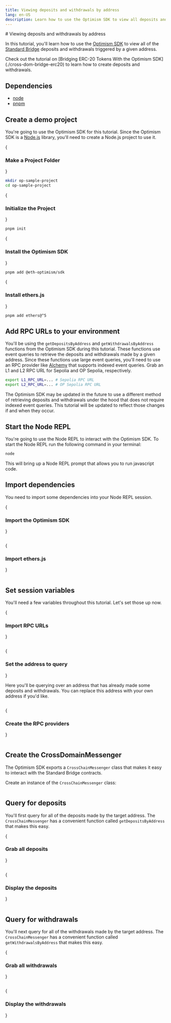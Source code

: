 ```yaml
---
title: Viewing deposits and withdrawals by address
lang: en-US
description: Learn how to use the Optimism SDK to view all deposits and withdrawals triggered by a given address.
---
```



<WipCallout />
# Viewing deposits and withdrawals by address

In this tutorial, you'll learn how to use the [Optimism SDK](https://sdk.optimism.io) to view all of the [Standard Bridge](../bridging/standard-bridge) deposits and withdrawals triggered by a given address.

<Callout>
Check out the tutorial on [Bridging ERC-20 Tokens With the Optimism SDK](./cross-dom-bridge-erc20) to learn how to create deposits and withdrawals.
</Callout>

## Dependencies

*   [node](https://nodejs.org/en/)
*   [pnpm](https://pnpm.io/installation)

## Create a demo project

You're going to use the Optimism SDK for this tutorial.
Since the Optimism SDK is a [Node.js](https://nodejs.org/en/) library, you'll need to create a Node.js project to use it.

<Steps>

{<h3>Make a Project Folder</h3>}

```bash
mkdir op-sample-project
cd op-sample-project
```

{<h3>Initialize the Project</h3>}

```bash
pnpm init
```

{<h3>Install the Optimism SDK</h3>}

```bash
pnpm add @eth-optimism/sdk
```

{<h3>Install ethers.js</h3>}

```bash
pnpm add ethers@^5
```

</Steps>

## Add RPC URLs to your environment

You'll be using the `getDepositsByAddress` and `getWithdrawalsByAddress` functions from the Optimism SDK during this tutorial.
These functions use event queries to retrieve the deposits and withdrawals made by a given address.
Since these functions use large event queries, you'll need to use an RPC provider like [Alchemy](https://alchemy.com) that supports indexed event queries.
Grab an L1 and L2 RPC URL for Sepolia and OP Sepolia, respectively.

```bash
export L1_RPC_URL=... # Sepolia RPC URL
export L2_RPC_URL=... # OP Sepolia RPC URL
```

<Callout>
The Optimism SDK may be updated in the future to use a different method of retrieving deposits and withdrawals under the hood that does not require indexed event queries.
This tutorial will be updated to reflect those changes if and when they occur.
</Callout>

## Start the Node REPL

You're going to use the Node REPL to interact with the Optimism SDK.
To start the Node REPL run the following command in your terminal:

```bash
node
```

This will bring up a Node REPL prompt that allows you to run javascript code.

## Import dependencies

You need to import some dependencies into your Node REPL session.

<Steps>

{<h3>Import the Optimism SDK</h3>}

```js file=<rootDir>/public/tutorials/sdk-view-txns.js#L3 hash=26b2fdb17dd6c8326a54ec51f0769528
```

{<h3>Import ethers.js</h3>}

```js file=<rootDir>/public/tutorials/sdk-view-txns.js#L4 hash=69a65ef97862612e4978b8563e6dbe3a
```

</Steps>

## Set session variables

You'll need a few variables throughout this tutorial.
Let's set those up now.

<Steps>

{<h3>Import RPC URLs</h3>}

```js file=<rootDir>/public/tutorials/sdk-view-txns.js#L10-L11 hash=02141d8cb077764665c61fc48e18ed04
```

{<h3>Set the address to query</h3>}

Here you'll be querying over an address that has already made some deposits and withdrawals.
You can replace this address with your own address if you'd like.

```js file=<rootDir>/public/tutorials/sdk-view-txns.js#L14 hash=2d71bc03a4b3a3942fecdaf8a66f4a27
```

{<h3>Create the RPC providers</h3>}

```js file=<rootDir>/public/tutorials/sdk-view-txns.js#L16-L17 hash=e86efaea1d4adde679ca66911080dc28
```

</Steps>

## Create the CrossDomainMessenger

The Optimism SDK exports a `CrossChainMessenger` class that makes it easy to interact with the Standard Bridge contracts.

Create an instance of the `CrossChainMessenger` class:

```js file=<rootDir>/public/tutorials/sdk-view-txns.js#L19-L24 hash=158c6888c82bdc2f07c37c3edb3a9a6a
```

## Query for deposits

You'll first query for all of the deposits made by the target address.
The `CrossChainMessenger` has a convenient function called `getDepositsByAddress` that makes this easy.

<Steps>

{<h3>Grab all deposits</h3>}

```js file=<rootDir>/public/tutorials/sdk-view-txns.js#L27 hash=feaa2a2fb5fb75c58ace54aaad6cfac4
```

{<h3>Display the deposits</h3>}

```js file=<rootDir>/public/tutorials/sdk-view-txns.js#L30-L37 hash=116d4986989b6019d516cb5ee7960c07
```

</Steps>

## Query for withdrawals

You'll next query for all of the withdrawals made by the target address.
The `CrossChainMessenger` has a convenient function called `getWithdrawalsByAddress` that makes this easy.

<Steps>

{<h3>Grab all withdrawals</h3>}

```js file=<rootDir>/public/tutorials/sdk-view-txns.js#L40 hash=264c31c31103dff9aeaec9640365faae
```

{<h3>Display the withdrawals</h3>}

```js file=<rootDir>/public/tutorials/sdk-view-txns.js#L43-L50 hash=f47dbeb2048e5fdf2665e8f3e07bf6c8
```

</Steps>
